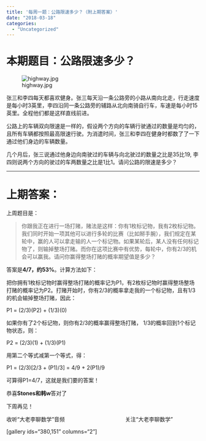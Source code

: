 ```yaml
---
title: '每周一题：公路限速多少？（附上期答案）'
date: "2018-03-18"
categories:
  - "Uncategorized"
---
```


<h1>本期题目：公路限速多少？</h1>

![highway.jpg](https://dalaoliblog.wordpress.com/wp-content/uploads/2018/03/highway.jpg)

张三和李四每天都喜欢健身。张三每天沿一条公路旁的小路从南向北走，行走速度是每小时3英里，李四沿同一条公路旁的辅路从北向南骑自行车，车速是每小时15英里。全程他们都是这样直线前进。

公路上的车辆双向限速是一样的，假设两个方向的车辆行驶通过的数量是均匀的，且所有车辆都按照最高限速行驶。为消遣时间，张三和李四在健身时都数了了一下通过他们身边的车辆数量。

几个月后，张三说通过他身边向南驶过的车辆与向北驶过的数量之比是35比19, 李四则说两个方向的驶过的车两数量之比是1比1。请问公路的限速是多少？

<hr />

<h1>上期答案：</h1>

上周题目是：

<blockquote>你跟我正在进行一场打赌，赌法是这样：你有1枚标记物，我有2枚标记物。我们同时开始一项其他可以进行多轮的比赛（比如掰手腕），我们规定在某轮中，赢的人可以拿走输的人一个标记物。如果某轮后，某人没有任何标记物了，则输掉整场打赌。而你在这项比赛中有优势，每轮中，你有2/3的机会可以赢我。请问你赢得整场打赌的概率期望值是多少？</blockquote>

答案是**4/7，约53%**。计算方法如下：

把你拥有1枚标记物时赢得整场打赌的概率记为P1，有2枚标记物时赢得整场整场打赌的概率记为P2。打赌开始时，你有2/3的概率拿走我的一个标记物，且有1/3的机会输掉整场打赌，因此：

P1 = (2/3)(P2) + (1/3)(0)

如果你有了2个标记物，则你有2/3的概率赢得整场打赌， 1/3的概率回到1个标记物状态，则：

P2 = (2/3)(1) + (1/3)(P1)

用第二个等式减第一个等式，得：

P1 = (2/3)[2/3 + (P1)/3] = 4/9 + 2(P1)/9

可算得P1=4/7，这就是我们要的答案！

恭喜**Stones和韩w**答对了

下周再见！

收听“大老李聊数学”音频                                        关注“大老李聊数学”

[gallery ids="380,151" columns="2"]